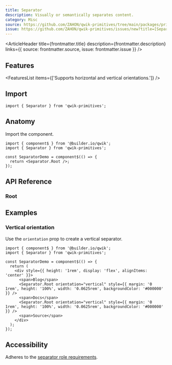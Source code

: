 ```yaml
---
title: Separator
description: Visually or semantically separates content.
category: Misc
source: https://github.com/ZAHON/qwik-primitives/tree/main/packages/primitives/src/components/separator
issue: https://github.com/ZAHON/qwik-primitives/issues/new?title=[Separator]%20Issue
---
```



<ArticleHeader
  title={frontmatter.title}
  description={frontmatter.description}
  links={{ source: frontmatter.source, issue: frontmatter.issue }}
/>

<CodePresentation tsx={SeparatorDemoTsx} css={SeparatorDemoCss}>
  <SeparatorDemo />
</CodePresentation>

## Features

<FeaturesList items={['Supports horizontal and vertical orientations.']} />

## Import

```tsx
import { Separator } from 'qwik-primitives';
```

## Anatomy

Import the component.

```tsx
import { component$ } from '@builder.io/qwik';
import { Separator } from 'qwik-primitives';

const SeparatorDemo = component$(() => {
  return <Separator.Root />;
});
```

## API Reference

### Root

<PropsTable id="separator" part="root" />

<DataAttributesTable id="separator" part="root" />

## Examples

### Vertical orientation

Use the `orientation` prop to create a vertical separator.

```tsx {8,10} /orientation/
import { component$ } from '@builder.io/qwik';
import { Separator } from 'qwik-primitives';

const SeparatorDemo = component$(() => {
  return (
    <div style={{ height: '1rem', display: 'flex', alignItems: 'center' }}>
      <span>Blog</span>
      <Separator.Root orientation="vertical" style={{ margin: '0 1rem', height: '100%', width: '0.0625rem', backgroundColor: '#000000' }} />
      <span>Docs</span>
      <Separator.Root orientation="vertical" style={{ margin: '0 1rem', height: '100%', width: '0.0625rem', backgroundColor: '#000000' }} />
      <span>Source</span>
    </div>
  );
});
```

## Accessibility

Adheres to the [separator role requirements](https://www.w3.org/TR/wai-aria-1.2/#separator).
